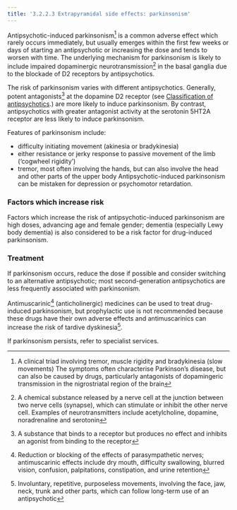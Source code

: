 ```yaml
---
title: '3.2.2.3 Extrapyramidal side effects: parkinsonism'
---
```



Antipsychotic-induced parkinsonism[^1] is a common adverse effect which rarely occurs immediately, but usually emerges within the first few weeks or days of starting an antipsychotic or increasing the dose and tends to worsen with time. The underlying mechanism for parkinsonism is likely to include impaired dopaminergic neurotransmission[^2] in the basal ganglia due to the blockade of D2 receptors by antipsychotics.

The risk of parkinsonism varies with different antipsychotics. Generally, potent antagonists[^3] at the dopamine D2 receptor (see [Classification of antipsychotics](/antipsychotics/CON155606_41).) are more likely to induce parkinsonism. By contrast, antipsychotics with greater antagonist activity at the serotonin 5HT2A receptor are less likely to induce parkinsonism.

Features of parkinsonism include:

* difficulty initiating movement (akinesia or bradykinesia)
* either resistance or jerky response to passive movement of the limb (‘cogwheel rigidity’)
* tremor, most often involving the hands, but can also involve the head and other parts of the upper body
Antipsychotic-induced parkinsonism can be mistaken for depression or psychomotor retardation.

### Factors which increase risk

Factors which increase the risk of antipsychotic-induced parkinsonism are high doses, advancing age and female gender; dementia (especially Lewy body dementia) is also considered to be a risk factor for drug-induced parkinsonism.

### Treatment

If parkinsonism occurs, reduce the dose if possible and consider switching to an alternative antipsychotic; most second-generation antipsychotics are less frequently associated with parkinsonism.

Antimuscarinic[^4] (anticholinergic) medicines can be used to treat drug-induced parkinsonism, but prophylactic use is not recommended because these drugs have their own adverse effects and antimuscarinics can increase the risk of tardive dyskinesia[^5].

If parkinsonism persists, refer to specialist services.



[^1]: A clinical triad involving tremor, muscle rigidity and bradykinesia (slow movements) The symptoms often characterise Parkinson’s disease, but can also be caused by drugs, particularly antagonists of dopamingeric transmission in the nigrostriatal region of the brain


[^2]: A chemical substance released by a nerve cell at the junction between two nerve cells (synapse), which can stimulate or inhibit the other nerve cell. Examples of neurotransmitters include acetylcholine, dopamine, noradrenaline and serotonin


[^3]: A substance that binds to a receptor but produces no effect and inhibits an agonist from binding to the receptor


[^4]: Reduction or blocking of the effects of parasympathetic nerves; antimuscarinic effects include dry mouth, difficulty swallowing, blurred vision, confusion, palpitations, constipation, and urine retention


[^5]: Involuntary, repetitive, purposeless movements, involving the face, jaw, neck, trunk and other parts, which can follow long-term use of an antipsychotic
